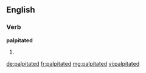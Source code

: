 ==English==

===Verb===
'''palpitated'''

# {{past of|palpitate}}

[[de:palpitated]]
[[fr:palpitated]]
[[mg:palpitated]]
[[vi:palpitated]]